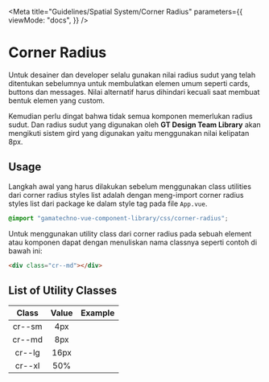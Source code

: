 
<Meta
  title="Guidelines/Spatial System/Corner Radius"
  parameters={{
    viewMode: "docs",
  }}
/>

<style>{`
  .sample-box {
    width: 120px;
    height: 120px;
    background-color: #FFD5D2;
  }

  .cr--sm {
    border-radius: 4px;
  }
  .cr--md {
    border-radius: 8px;
  }
  .cr--lg {
    border-radius: 16px;
  }
  .cr--xl {
    border-radius: 50%;
  }
`}</style>

# Corner Radius

Untuk desainer dan developer selalu gunakan nilai radius sudut yang telah ditentukan sebelumnya untuk membulatkan elemen umum seperti cards, buttons dan messages. Nilai alternatif harus dihindari kecuali saat membuat bentuk elemen yang custom.

Kemudian perlu dingat bahwa tidak semua komponen memerlukan radius sudut. Dan radius sudut yang digunakan oleh **GT Design Team Library** akan mengikuti sistem gird yang digunakan yaitu menggunakan nilai kelipatan 8px.

## Usage

Langkah awal yang harus dilakukan sebelum menggunakan class utilities dari corner radius styles list adalah dengan meng-import corner radius styles list dari package ke dalam style tag pada file `App.vue`.

```css
@import "gamatechno-vue-component-library/css/corner-radius";
```

Untuk menggunakan utility class dari corner radius pada sebuah element atau komponen dapat dengan menuliskan nama classnya seperti contoh di bawah ini:

```html
<div class="cr--md"></div>
```

## List of Utility Classes

| Class  | Value |                Example                |
| :----: | :---: | :-----------------------------------: |
| cr--sm |  4px  | <div class="sample-box cr--sm"></div> |
| cr--md |  8px  | <div class="sample-box cr--md"></div> |
| cr--lg | 16px  | <div class="sample-box cr--lg"></div> |
| cr--xl |  50%  | <div class="sample-box cr--xl"></div> |
